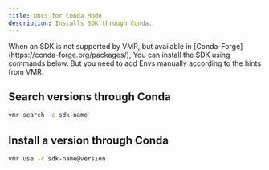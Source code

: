 ```yaml
---
title: Docs for Conda Mode
description: Installs SDK through Conda.
---
```



<Aside type="caution" title="Note">
  When an SDK is not supported by VMR, but available in [Conda-Forge](https://conda-forge.org/packages/),
  You can install the SDK using commands below. But you need to add Envs manually according to the hints from VMR.
</Aside>

## Search versions through Conda

```bash
vmr search -c sdk-name
```

## Install a version through Conda

```bash
vmr use -c sdk-name@version
```
